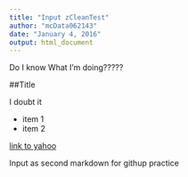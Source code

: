 ```yaml
---
title: "Input zCleanTest"
author: "mcData062143"
date: "January 4, 2016"
output: html_document
---
```


Do I know What I'm doing????? 

##Title

I doubt it

* item 1
* item 2

[link to yahoo](www.yahoo.com)

Input as second markdown for githup practice
